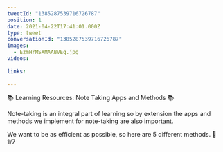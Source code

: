 ```yaml
---
tweetId: "1385287539716726787"
position: 1
date: 2021-04-22T17:41:01.000Z
type: tweet
conversationId: "1385287539716726787"
images:
  - EzmHrMSXMAABVEq.jpg
videos:
  
links:
  
---
```

📚 Learning Resources: Note Taking Apps and Methods 📚 

Note-taking is an integral part of learning so by extension the apps and methods we implement for note-taking are also important.

We want to be as efficient as possible, so here are 5 different methods. 🧵 1/7 
